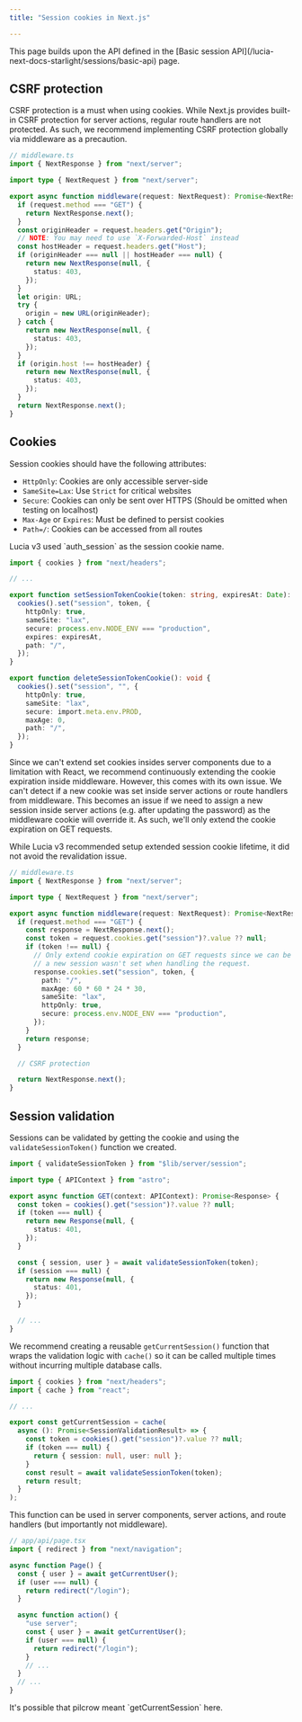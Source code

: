 ```yaml
---
title: "Session cookies in Next.js"

---
```



<Aside>This page builds upon the API defined in the [Basic session API](/lucia-next-docs-starlight/sessions/basic-api) page.</Aside>

## CSRF protection

CSRF protection is a must when using cookies. While Next.js provides built-in CSRF protection for server actions, regular route handlers are not protected. As such, we recommend implementing CSRF protection globally via middleware as a precaution.

```ts
// middleware.ts
import { NextResponse } from "next/server";

import type { NextRequest } from "next/server";

export async function middleware(request: NextRequest): Promise<NextResponse> {
  if (request.method === "GET") {
    return NextResponse.next();
  }
  const originHeader = request.headers.get("Origin");
  // NOTE: You may need to use `X-Forwarded-Host` instead
  const hostHeader = request.headers.get("Host");
  if (originHeader === null || hostHeader === null) {
    return new NextResponse(null, {
      status: 403,
    });
  }
  let origin: URL;
  try {
    origin = new URL(originHeader);
  } catch {
    return new NextResponse(null, {
      status: 403,
    });
  }
  if (origin.host !== hostHeader) {
    return new NextResponse(null, {
      status: 403,
    });
  }
  return NextResponse.next();
}
```

## Cookies

Session cookies should have the following attributes:

- `HttpOnly`: Cookies are only accessible server-side
- `SameSite=Lax`: Use `Strict` for critical websites
- `Secure`: Cookies can only be sent over HTTPS (Should be omitted when testing on localhost)
- `Max-Age` or `Expires`: Must be defined to persist cookies
- `Path=/`: Cookies can be accessed from all routes

<Aside>Lucia v3 used `auth_session` as the session cookie name.</Aside>

```ts
import { cookies } from "next/headers";

// ...

export function setSessionTokenCookie(token: string, expiresAt: Date): void {
  cookies().set("session", token, {
    httpOnly: true,
    sameSite: "lax",
    secure: process.env.NODE_ENV === "production",
    expires: expiresAt,
    path: "/",
  });
}

export function deleteSessionTokenCookie(): void {
  cookies().set("session", "", {
    httpOnly: true,
    sameSite: "lax",
    secure: import.meta.env.PROD,
    maxAge: 0,
    path: "/",
  });
}
```

Since we can't extend set cookies insides server components due to a limitation with React, we recommend continuously extending the cookie expiration inside middleware. However, this comes with its own issue. We can't detect if a new cookie was set inside server actions or route handlers from middleware. This becomes an issue if we need to assign a new session inside server actions (e.g. after updating the password) as the middleware cookie will override it. As such, we'll only extend the cookie expiration on GET requests.

<Aside>While Lucia v3 recommended setup extended session cookie lifetime, it did not avoid the revalidation issue.</Aside>

```ts
// middleware.ts
import { NextResponse } from "next/server";

import type { NextRequest } from "next/server";

export async function middleware(request: NextRequest): Promise<NextResponse> {
  if (request.method === "GET") {
    const response = NextResponse.next();
    const token = request.cookies.get("session")?.value ?? null;
    if (token !== null) {
      // Only extend cookie expiration on GET requests since we can be sure
      // a new session wasn't set when handling the request.
      response.cookies.set("session", token, {
        path: "/",
        maxAge: 60 * 60 * 24 * 30,
        sameSite: "lax",
        httpOnly: true,
        secure: process.env.NODE_ENV === "production",
      });
    }
    return response;
  }

  // CSRF protection

  return NextResponse.next();
}
```

## Session validation

Sessions can be validated by getting the cookie and using the `validateSessionToken()` function we created.

```ts
import { validateSessionToken } from "$lib/server/session";

import type { APIContext } from "astro";

export async function GET(context: APIContext): Promise<Response> {
  const token = cookies().get("session")?.value ?? null;
  if (token === null) {
    return new Response(null, {
      status: 401,
    });
  }

  const { session, user } = await validateSessionToken(token);
  if (session === null) {
    return new Response(null, {
      status: 401,
    });
  }

  // ...
}
```

We recommend creating a reusable `getCurrentSession()` function that wraps the validation logic with `cache()` so it can be called multiple times without incurring multiple database calls.

```ts
import { cookies } from "next/headers";
import { cache } from "react";

// ...

export const getCurrentSession = cache(
  async (): Promise<SessionValidationResult> => {
    const token = cookies().get("session")?.value ?? null;
    if (token === null) {
      return { session: null, user: null };
    }
    const result = await validateSessionToken(token);
    return result;
  }
);
```

This function can be used in server components, server actions, and route handlers (but importantly not middleware).

```ts
// app/api/page.tsx
import { redirect } from "next/navigation";

async function Page() {
  const { user } = await getCurrentUser();
  if (user === null) {
    return redirect("/login");
  }

  async function action() {
    "use server";
    const { user } = await getCurrentUser();
    if (user === null) {
      return redirect("/login");
    }
    // ...
  }
  // ...
}
```

<Aside title="Note from author">It's possible that pilcrow meant `getCurrentSession` here.</Aside>